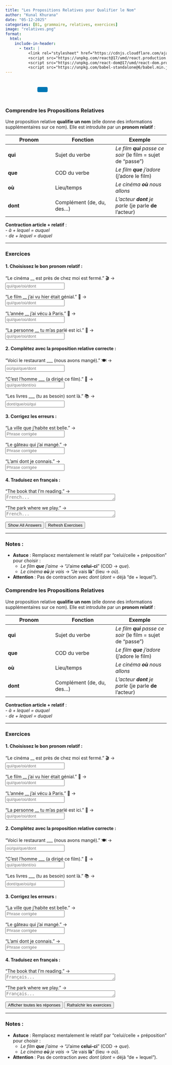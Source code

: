 ```yaml
---
title: "Les Propositions Relatives pour Qualifier le Nom"  
author: "Kunal Khurana"  
date: "05-12-2025"  
categories: [B1, grammaire, relatives, exercices]  
image: "relatives.png"  
format:
  html:
    include-in-header:
      - text: |
          <link rel="stylesheet" href="https://cdnjs.cloudflare.com/ajax/libs/font-awesome/6.0.0/css/all.min.css">
          <script src="https://unpkg.com/react@17/umd/react.production.min.js"></script>
          <script src="https://unpkg.com/react-dom@17/umd/react-dom.production.min.js"></script>
          <script src="https://unpkg.com/babel-standalone@6/babel.min.js"></script>
---
```


::: {style="text-align: left; padding: 10px;"}
<a href="mailto:frenchwithkunal@gmail.com" target="_blank" style="margin: 0 10px; color: #000;"><i class="fas fa-envelope fa-lg"></i></a> <a href="https://www.instagram.com/frenchwithkunal" target="_blank" style="margin: 0 10px; color: #E1306C;"><i class="fab fa-instagram fa-lg"></i></a> <a href="https://frenchwithkunal.ca" target="_blank" style="margin: 0 10px; color: #0077b5;"><i class="fas fa-globe fa-lg"></i></a> <a href="https://whatsapp.com/channel/0029Vb57n2e7dmegpjYpyi3V" target="_blank" style="margin: 0 10px; color: #25D366;"><i class="fab fa-whatsapp fa-lg"></i></a> <button onclick="copyLink()" style="background-color: #0077b5; color: white; padding: 8px 16px; border: none; border-radius: 4px; cursor: pointer; margin-left: 10px;"> <i class="fas fa-copy"></i> </button> [Link copied!]{#copy-message style="margin-left: 10px; color: green; display: none;"}
:::

::: {#react-root}
:::

```{=html}
<script type="text/babel">
 const ProfilePage = () => {
  const { useState, useEffect } = React;
  const [redirectCounter, setRedirectCounter] = useState(4);
  const [isRedirecting, setIsRedirecting] = useState(false);

  const isFrench = document.documentElement.lang === "fr";

  const translations = {
    noAccess: isFrench 
      ? "Vous n'avez pas accès à cette page. Si vous pensez que vous avez accès, veuillez <a href='https://frenchwithkunal.ca/login.html'>vous connecter</a>."
      : "You don't have access to this page. If you think you have, kindly <a href='https://frenchwithkunal.ca/login.html'>login</a>.",
    subscribe: isFrench
      ? "Veuillez vous abonner pour obtenir l'accès."
      : "Please subscribe to gain access.",
    redirecting: isFrench
      ? `Redirection vers la page d'abonnement dans ${redirectCounter} secondes...`
      : `Redirecting to subscription page in ${redirectCounter} seconds...`
  };

  const refreshToken = async () => {
    const storedRefreshToken = localStorage.getItem("refreshToken");

    if (!storedRefreshToken) {
      window.location.href = "/login.html";
      return null;
    }

    try {
      const response = await fetch("https://frenchwithkunal-cdf6ea3f88ce.herokuapp.com/api/v1/auth/refresh-token", {
        method: "POST",
        headers: {
          "Content-Type": "application/json",
        },
        body: JSON.stringify({ refreshToken: storedRefreshToken }),
      });

      if (!response.ok) {
        localStorage.removeItem("accessToken");
        localStorage.removeItem("refreshToken");
        window.location.href = "/login.html";
        return null;
      }

      const data = await response.json();
      localStorage.setItem("accessToken", data.accessToken);
      return data.accessToken;
    } catch (error) {
      localStorage.removeItem("accessToken");
      localStorage.removeItem("refreshToken");
      window.location.href = "/login.html";
      return null;
    }
  };

  const fetchWithAuth = async (url, options = {}) => {
    let accessToken = localStorage.getItem("accessToken");

    options.headers = {
      ...options.headers,
      Authorization: `Bearer ${accessToken}`,
      "Content-Type": "application/json",
    };

    let response = await fetch(url, options);

    if (response.status === 401) {
      console.log("Access token expired, attempting to refresh...");

      // Refresh token
      accessToken = await refreshToken();

      if (!accessToken) return null;

      options.headers.Authorization = `Bearer ${accessToken}`;
      response = await fetch(url, options);
    }

    return response.json();
  };

  const showNoAccessMessage = () => {
    setIsRedirecting(true);
    
    const noAccessMessage = `
      <div style="text-align: center; padding: 20px;">
        <h2>${translations.noAccess}</h2>
        <p>${translations.subscribe}</p>
        <p>${translations.redirecting}</p>
      </div>
    `;
    document.body.innerHTML = noAccessMessage;
    
    // Start countdown and redirect
    const redirectInterval = setInterval(() => {
      setRedirectCounter((prev) => {
        const newCounter = prev - 1;
        if (newCounter <= 0) {
          clearInterval(redirectInterval);
          window.location.href = "https://frenchwithkunal.ca/payment.html";
        }
        
        // Update the countdown text
        const countdownElement = document.querySelector('p:last-child');
        if (countdownElement) {
          countdownElement.textContent = isFrench
            ? `Redirection vers la page d'abonnement dans ${newCounter} secondes...`
            : `Redirecting to subscription page in ${newCounter} seconds...`;
        }
        
        return newCounter;
      });
    }, 1000);
  };

  useEffect(() => {
    const storedToken = localStorage.getItem('accessToken');

    if(!storedToken) {
      showNoAccessMessage();
    } else {
      const fetchData = async() => {
        const data = await fetchWithAuth("https://frenchwithkunal-cdf6ea3f88ce.herokuapp.com/api/v1/auth/me", {
          method: "POST",
        });

        if (data && data.data && data.data.hasAccess) {
          console.log(data);
        } else {
          showNoAccessMessage();
        }
      };
      fetchData();
    }
  }, []);

  return (
    <div></div>
  );
};

ReactDOM.render(
  <ProfilePage />,
  document.getElementById('react-root')
);
 </script>
```

::: {.content-visible when-profile="english"}  

### Comprendre les Propositions Relatives  
Une proposition relative **qualifie un nom** (elle donne des informations supplémentaires sur ce nom). Elle est introduite par un **pronom relatif** :  

| Pronom | Fonction | Exemple |  
|--------|----------|---------|  
| **qui** | Sujet du verbe | *Le film **qui** passe ce soir* (le film = sujet de "passe") |  
| **que** | COD du verbe | *Le film **que** j'adore* (j'adore le film) |  
| **où** | Lieu/temps | *Le cinéma **où** nous allons* |  
| **dont** | Complément (de, du, des...) | *L'acteur **dont** je parle* (je parle **de** l'acteur) |  

**Contraction article + relatif** :  
- *à + lequel = auquel*  
- *de + lequel = duquel*  

---

### Exercices  

#### 1. Choisissez le bon pronom relatif :  
"Le cinéma __ est près de chez moi est fermé." 🎬 →  
<input type="text" placeholder="qui/que/où/dont" oninput="checkAnswer(this, 'qui')"><span style="margin-left:10px;"></span>  

"Le film __ j’ai vu hier était génial." 🍿 →  
<input type="text" placeholder="qui/que/où/dont" oninput="checkAnswer(this, 'que')"><span style="margin-left:10px;"></span>  

"L’année __ j’ai vécu à Paris." 🗼 →  
<input type="text" placeholder="qui/que/où/dont" oninput="checkAnswer(this, 'où')"><span style="margin-left:10px;"></span>  

"La personne __ tu m’as parlé est ici." 👋 →  
<input type="text" placeholder="qui/que/où/dont" oninput="checkAnswer(this, 'dont')"><span style="margin-left:10px;"></span>  

#### 2. Complétez avec la proposition relative correcte :  
"Voici le restaurant ___ (nous avons mangé)." 🍽️ →  
<input type="text" placeholder="où/qui/que/dont" oninput="checkAnswer(this, 'où')"><span style="margin-left:10px;"></span>  

"C’est l’homme ___ (a dirigé ce film)." 🎥 →  
<input type="text" placeholder="qui/que/dont/où" oninput="checkAnswer(this, 'qui')"><span style="margin-left:10px;"></span>  

"Les livres ___ (tu as besoin) sont là." 📚 →  
<input type="text" placeholder="dont/que/où/qui" oninput="checkAnswer(this, 'dont')"><span style="margin-left:10px;"></span>  

#### 3. Corrigez les erreurs :  
"La ville que j’habite est belle." →  
<input type="text" placeholder="Phrase corrigée" oninput="checkAnswer(this, 'La ville où j’habite est belle.')"><span style="margin-left:10px;"></span>  

"Le gâteau qui j’ai mangé." →  
<input type="text" placeholder="Phrase corrigée" oninput="checkAnswer(this, 'Le gâteau que j’ai mangé.')"><span style="margin-left:10px;"></span>  

"L’ami dont je connais." →  
<input type="text" placeholder="Phrase corrigée" oninput="checkAnswer(this, 'L’ami que je connais.')"><span style="margin-left:10px;"></span>  

#### 4. Traduisez en français :  
"The book that I’m reading." →  
<textarea placeholder="French..." rows="1" cols="40" oninput="checkTranslation(this, 'Le livre que je lis.')"></textarea><span style="margin-left:10px;"></span>  

"The park where we play." →  
<textarea placeholder="French..." rows="1" cols="40" oninput="checkTranslation(this, 'Le parc où nous jouons.')"></textarea><span style="margin-left:10px;"></span>  

<button onclick="showAnswers()">Show All Answers</button>  
<button onclick="refreshPage()">Refresh Exercises</button>  

<script>
function checkAnswer(input, correctAnswer) {
    const span = input.nextElementSibling;
    if (input.value.trim().toLowerCase() === correctAnswer.toLowerCase()) {
        span.textContent = "✓ Correct";
        span.style.color = "green";
    } else {
        span.textContent = "";
    }
}

function checkTranslation(textarea, correctTranslation) {
    const span = textarea.nextElementSibling;
    if (textarea.value.trim().toLowerCase() === correctTranslation.toLowerCase()) {
        span.textContent = "✓ Correct";
        span.style.color = "green";
    } else {
        span.textContent = "";
    }
}

function showAnswers() {
    document.querySelectorAll('input[type="text"], textarea').forEach(input => {
        const span = input.nextElementSibling;
        const correctAnswer = input.getAttribute('oninput')?.match(/'([^']+)'/)?.[1];
        if (correctAnswer) {
            span.textContent = `Answer: ${correctAnswer}`;
            span.style.color = "blue";
        }
    });
}

function refreshPage() {
    location.reload();
}
</script>

---

### Notes :  
- **Astuce** : Remplacez mentalement le relatif par "celui/celle + préposition" pour choisir :  
  - *Le film **que** j’aime* → "J’aime **celui-ci**" (COD → *que*).  
  - *Le cinéma **où** je vais* → "Je vais **là**" (lieu → *où*).  
- **Attention** : Pas de contraction avec *dont* (*dont* = déjà "de + lequel").  

:::  

::: {.content-visible when-profile="french"}

### Comprendre les Propositions Relatives  
Une proposition relative **qualifie un nom** (elle donne des informations supplémentaires sur ce nom). Elle est introduite par un **pronom relatif** :  

| Pronom | Fonction | Exemple |  
|--------|----------|---------|  
| **qui** | Sujet du verbe | *Le film **qui** passe ce soir* (le film = sujet de "passe") |  
| **que** | COD du verbe | *Le film **que** j'adore* (j'adore le film) |  
| **où** | Lieu/temps | *Le cinéma **où** nous allons* |  
| **dont** | Complément (de, du, des...) | *L'acteur **dont** je parle* (je parle **de** l'acteur) |  

**Contraction article + relatif** :  
- *à + lequel = auquel*  
- *de + lequel = duquel*  

---

### Exercices  

#### 1. Choisissez le bon pronom relatif :  
"Le cinéma __ est près de chez moi est fermé." 🎬 →  
<input type="text" placeholder="qui/que/où/dont" oninput="verifierReponse(this, 'qui')"><span style="margin-left:10px;"></span>  

"Le film __ j’ai vu hier était génial." 🍿 →  
<input type="text" placeholder="qui/que/où/dont" oninput="verifierReponse(this, 'que')"><span style="margin-left:10px;"></span>  

"L’année __ j’ai vécu à Paris." 🗼 →  
<input type="text" placeholder="qui/que/où/dont" oninput="verifierReponse(this, 'où')"><span style="margin-left:10px;"></span>  

"La personne __ tu m’as parlé est ici." 👋 →  
<input type="text" placeholder="qui/que/où/dont" oninput="verifierReponse(this, 'dont')"><span style="margin-left:10px;"></span>  

#### 2. Complétez avec la proposition relative correcte :  
"Voici le restaurant ___ (nous avons mangé)." 🍽️ →  
<input type="text" placeholder="où/qui/que/dont" oninput="verifierReponse(this, 'où')"><span style="margin-left:10px;"></span>  

"C’est l’homme ___ (a dirigé ce film)." 🎥 →  
<input type="text" placeholder="qui/que/dont/où" oninput="verifierReponse(this, 'qui')"><span style="margin-left:10px;"></span>  

"Les livres ___ (tu as besoin) sont là." 📚 →  
<input type="text" placeholder="dont/que/où/qui" oninput="verifierReponse(this, 'dont')"><span style="margin-left:10px;"></span>  

#### 3. Corrigez les erreurs :  
"La ville que j’habite est belle." →  
<input type="text" placeholder="Phrase corrigée" oninput="verifierReponse(this, 'La ville où j’habite est belle.')"><span style="margin-left:10px;"></span>  

"Le gâteau qui j’ai mangé." →  
<input type="text" placeholder="Phrase corrigée" oninput="verifierReponse(this, 'Le gâteau que j’ai mangé.')"><span style="margin-left:10px;"></span>  

"L’ami dont je connais." →  
<input type="text" placeholder="Phrase corrigée" oninput="verifierReponse(this, 'L’ami que je connais.')"><span style="margin-left:10px;"></span>  

#### 4. Traduisez en français :  
"The book that I’m reading." →  
<textarea placeholder="Français..." rows="1" cols="40" oninput="verifierTraduction(this, 'Le livre que je lis.')"></textarea><span style="margin-left:10px;"></span>  

"The park where we play." →  
<textarea placeholder="Français..." rows="1" cols="40" oninput="verifierTraduction(this, 'Le parc où nous jouons.')"></textarea><span style="margin-left:10px;"></span>  

<button onclick="afficherReponses()">Afficher toutes les réponses</button>  
<button onclick="rafraichirPage()">Rafraîchir les exercices</button>  

<script>
function verifierReponse(input, bonneReponse) {
    const span = input.nextElementSibling;
    if (input.value.trim().toLowerCase() === bonneReponse.toLowerCase()) {
        span.textContent = "✓ Correct";
        span.style.color = "green";
    } else {
        span.textContent = "";
    }
}

function verifierTraduction(textarea, bonneTraduction) {
    const span = textarea.nextElementSibling;
    if (textarea.value.trim().toLowerCase() === bonneTraduction.toLowerCase()) {
        span.textContent = "✓ Correct";
        span.style.color = "green";
    } else {
        span.textContent = "";
    }
}

function afficherReponses() {
    document.querySelectorAll('input[type="text"], textarea').forEach(input => {
        const span = input.nextElementSibling;
        const bonneReponse = input.getAttribute('oninput')?.match(/'([^']+)'/)?.[1];
        if (bonneReponse) {
            span.textContent = `Réponse : ${bonneReponse}`;
            span.style.color = "blue";
        }
    });
}

function rafraichirPage() {
    location.reload();
}
</script>

---

### Notes :  
- **Astuce** : Remplacez mentalement le relatif par "celui/celle + préposition" pour choisir :  
  - *Le film **que** j’aime* → "J’aime **celui-ci**" (COD → *que*).  
  - *Le cinéma **où** je vais* → "Je vais **là**" (lieu → *où*).  
- **Attention** : Pas de contraction avec *dont* (*dont* = déjà "de + lequel").  

:::